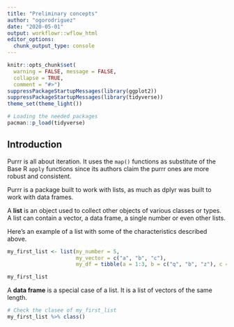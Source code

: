 ```yaml
---
title: "Preliminary concepts"
author: "ogorodriguez"
date: "2020-05-01"
output: workflowr::wflow_html
editor_options:
  chunk_output_type: console
---
```


```r
knitr::opts_chunk$set(
  warning = FALSE, message = FALSE,
  collapse = TRUE,
  comment = "#>")
suppressPackageStartupMessages(library(ggplot2))
suppressPackageStartupMessages(library(tidyverse))
theme_set(theme_light())

```

```r
# Loading the needed packages
pacman::p_load(tidyverse)
```


## Introduction

Purrr is all about iteration.  It uses the `map()` functions as substitute of the Base R `apply` functions since its authors claim the purrr ones are more robust and consistent.

Purrr is a package built to work with lists, as much as dplyr was built to work with data frames.

A **list** is an object used to collect other objects of various classes or types.  A list can contain a vector, a data frame, a single number or even other lists. 

Here's an example of a list with some of the characteristics described above.  

```r
my_first_list <- list(my_number = 5,
                      my_vector = c("a", "b", "c"),
                      my_df = tibble(a = 1:3, b = c("q", "b", "z"), c = c("bananas", "are", "so very great")))

my_first_list


```

A **data frame** is a special case of a list.  It is a list of vectors of the same length.  

```r
# Check the clasee of my_first_list
my_first_list %>% class()
```

